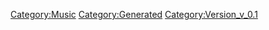 {{Music
 |Name=ルンに花咲く恋もある
 |ID=122
 |Cov=123
 |Cd=30
 |Nam=116
 |Div=116
 |Ma=3
 |SerieId=1
 |SerieLogoId=1
 |WavId=123
 |VariationId=0
 |Dsc=116
 |Strt=10
 |ValkyrieBattle=1
 |ValkyrieIntro=1
 |ValkyrieIntroSky=1
 |DivaSolo=1
 |DivaMulti=1
 |Exp=3
 |OfficialName=ルンに花咲く恋もある
 |VocalName=ワルキューレ　美雲ΔJUNNA　フレイアΔ鈴木みのり<br />カナメΔ安野希世乃　レイナΔ東山奈央　マキナΔ西田望見
 |Description=作品：劇場版マクロスΔ 絶対LIVE!!!!!!<br /><br />歌手：ワルキューレ<br />　　　美雲ΔJUNNA　フレイアΔ鈴木みのり<br />　　　カナメΔ安野希世乃　レイナΔ東山奈央<br />　　　マキナΔ西田望見<br /><br />作詞：西直紀<br />作曲：コモリタミノル
 |StoryTitle=「考えとる暇があったら飛び続けんきゃね！」
 |StoryDesc=歌に恋に自らの人生をかけて突き進んでいくフレイア。<br />花のように短い人生であろうとも、幸せを掴むと<br />覚悟を決めたならば、考えているような暇はないのだ。<br /><br />ピカピカ光るルンとともに咲き誇る恋の花は、今日も、<br />そしてこれからも大好きな人の隣で幸せを歌い続ける。
 |BuyURL=https://recochoku.jp/song/S1009147843/single?ds=1013650104
 |BannerId=0
 |AnmStoreURL=
}}
[[Category:Music]]
[[Category:Generated]]
[[Category:Version_v_0.1]]
